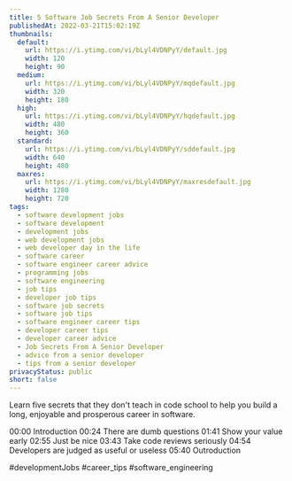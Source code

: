 ```yaml
---
title: 5 Software Job Secrets From A Senior Developer
publishedAt: 2022-03-21T15:02:19Z
thumbnails:
  default:
    url: https://i.ytimg.com/vi/bLyl4VDNPyY/default.jpg
    width: 120
    height: 90
  medium:
    url: https://i.ytimg.com/vi/bLyl4VDNPyY/mqdefault.jpg
    width: 320
    height: 180
  high:
    url: https://i.ytimg.com/vi/bLyl4VDNPyY/hqdefault.jpg
    width: 480
    height: 360
  standard:
    url: https://i.ytimg.com/vi/bLyl4VDNPyY/sddefault.jpg
    width: 640
    height: 480
  maxres:
    url: https://i.ytimg.com/vi/bLyl4VDNPyY/maxresdefault.jpg
    width: 1280
    height: 720
tags:
  - software development jobs
  - software development
  - development jobs
  - web development jobs
  - web developer day in the life
  - software career
  - software engineer career advice
  - programming jobs
  - software engineering
  - job tips
  - developer job tips
  - software job secrets
  - software job tips
  - software engineer career tips
  - developer career tips
  - developer career advice
  - Job Secrets From A Senior Developer
  - advice from a senior developer
  - tips from a senior developer
privacyStatus: public
short: false
---
```

  
  Learn five secrets that they don't teach in code school to help you build a long, enjoyable and prosperous career in software.

00:00 Introduction
00:24 There are dumb questions
01:41 Show your value early
02:55 Just be nice
03:43 Take code reviews seriously
04:54 Developers are judged as useful or useless
05:40 Outroduction

#developmentJobs #career_tips #software_engineering
  